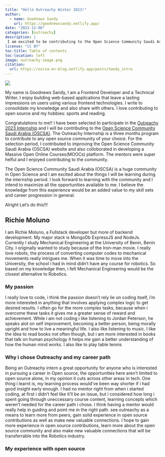 ```yaml
---
title: "Hello Outreachy Winter 2023!"
author:
  - name: Goodnews Sandy 
    url: https://goodnewssandy.netlify.app/
date: "2022-12-06"
categories: [outreachy]
description: |
 I am excited to be contributing to the Open Science Community Saudi Arabia (OSCSA) as an outreachy intern. I will be sharing a brief intro about me.
license: "CC BY"
toc-title: Table of contents
toc-location: left
image: outreachy-image.png
citation:
  url: https://oscsa-en-blog.netlify.app/posts/Sandy_intro
---
```

::: column-page
![](outreachy-image.png){fig-align="center"}
:::
 My name is Goodnews Sandy, I am a Frontend Developer and a Technical Writer. I enjoy building web-based applications that leave a lasting impressions on users using various frontend technologies.  I write to consolidate my knowledge and also share with others.  I love contributing to open source and my hobbies: sports and reading. 

Congratulations to me!! I have been selected to participate in the [Outreachy 2023 Internship](https://www.outreachy.org/) and I will be contributing to the [Open Science Community Saudi Arabia (OSCSA)](https://osc-ksa.com/). The Outreachy Internship is a three months program to contribute to any open source community of your choice. For the selection period, I contributed to improving the Open Science Community Saudi Arabia (OSCSA) website and also colloborated in developing a Massive Open Online Courses(MOOCs) platform. The mentors were super helful and I enjoyed contributing to the community.

The Open Science Community Saudi Arabia (OSCSA) is a huge community in Open Science and I am excited about the things I will be learning during the internship period. I look forward to learning with the community and I intend to maximize all the opportunities available to me. I believe the knowledge from this experience would be an added value to my skill sets and career progression in general. 

Alright Let's do this!!!

## Richie Moluno
I am Richie Moluno, a Fullstack developer but more of backend development. My major stack is MongoDb ExpressJS and NodeJs. Currently I study Mechanical Engineering at the University of Benin, Benin City. I originally wanted to study because of the Iron-man movie. I really love robots, the process of converting computer codes to mechanical movements really intrigues me. When it was time to move into the University, the school i had in mind didn't have any course for robotics. So based on my knowledge then, i felt Mechanical Engineering would be the closest alternative to Robotics. 

### My passion
I really love to code, i think the passion doesn't rely lie on coding itself, i'm more interested in anything that involves applying complex logic to get desired results. I often go for the more complex tasks, because when i overcome these tasks it gives me a greater sense of reward and achievement. 
While i am not coding i like listening to Jordan Peterson, he speaks alot on self improvement, becoming a better person, being morally upright and how to live a meaningful life. I also like listening to music. I like the idea to read books not often though, but i am more interested in books that talk on human psychology it helps me gain a better understanding of how the human mind works. I also like to play table tennis

### Why i chose Outreachy and my career path
Being an Outreachy intern a great opportunity for anyone who is interested in pursuing a career in Open source, the opportunities here aren't limited to open source alone, in my opinion it cuts across other areas in tech. One thing i learnt is, my learning process would've been way shorter if i had good insight early enough. 
I had no mentor right from when i started coding, at first i didn't feel like it'll be an issue, but i considered how long i spent going through uneccessary course content, learning concepts which weren't needed for the career path i chose. I think having a mentor would really help in guiding and point me in the right path. see outreachy as a means to learn more from peers, gain solid experience in open source contributions as well as make new valuable connections. 
I hope to gain more experience in open source contributions, learn more about the open source community and also make new valuable connections that will be transferrable into the Robotics industry. 

### My experience with open source
